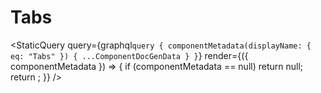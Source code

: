 
# Tabs

<StaticQuery
  query={graphql`query {
    componentMetadata(displayName: { eq: "Tabs" }) { ...ComponentDocGenData }
  }`}
  render={({ componentMetadata }) => {
    if (componentMetadata == null) return null;
    return <PropsTable propMetaData={componentMetadata.props} />;
  }}
/>
